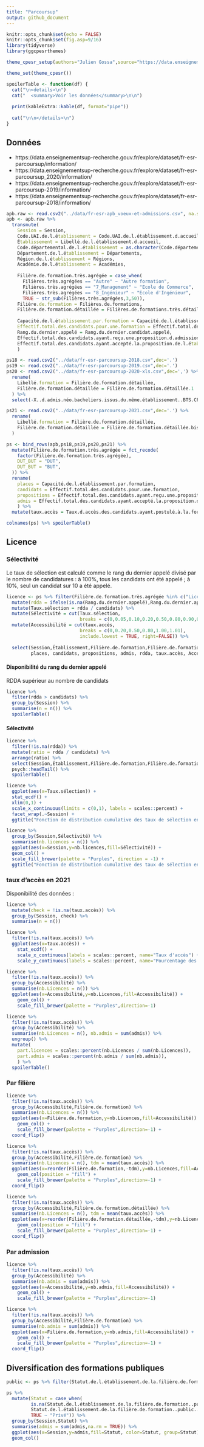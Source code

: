 ```yaml
---
title: "Parcoursup"
output: github_document
---
```


```r
knitr::opts_chunk$set(echo = FALSE)
knitr::opts_chunk$set(fig.asp=9/16)
library(tidyverse)
library(ggcpesrthemes)

theme_cpesr_setup(authors="Julien Gossa",source="https://data.enseignementsup-recherche.gouv.fr/explore/dataset/fr-esr-parcoursup/")

theme_set(theme_cpesr())

spoilerTable <- function(df) {
  cat("\n<details>\n")
  cat("  <summary>Voir les données</summary>\n\n")
  
  print(kableExtra::kable(df, format="pipe"))
  
  cat("\n\n</details>\n")
}

```

## Données 

- https://data.enseignementsup-recherche.gouv.fr/explore/dataset/fr-esr-parcoursup/information/
- https://data.enseignementsup-recherche.gouv.fr/explore/dataset/fr-esr-parcoursup_2020/information/
- https://data.enseignementsup-recherche.gouv.fr/explore/dataset/fr-esr-parcoursup-2019/information/
- https://data.enseignementsup-recherche.gouv.fr/explore/dataset/fr-esr-parcoursup-2018/information/

```r
apb.raw <- read.csv2("../data/fr-esr-apb_voeux-et-admissions.csv", na.strings = c("inconnu","ns"), dec=".") 
apb <- apb.raw %>% 
  transmute(
    Session = Session,
    Code.UAI.de.l.établissement = Code.UAI.de.l.établissement.d.accueil,
    Établissement = Libellé.de.l.établissement.d.accueil,
    Code.départemental.de.l.établissement = as.character(Code.département), 
    Département.de.l.établissement = Départements, 
    Région.de.l.établissement = Régions,
    Académie.de.l.établissement = Académies, 
    
    Filière.de.formation.très.agrégée = case_when(
      Filières.très.agrégées == "Autre" ~ "Autre formation",
      Filières.très.agrégées == "7_Management" ~ "Ecole de Commerce",
      Filières.très.agrégées == "8_Ingénieur" ~ "Ecole d'Ingénieur",
      TRUE ~ str_sub(Filières.très.agrégées,3,50)),
    Filière.de.formation = Filières.de.formations,
    Filière.de.formation.détaillée = Filières.de.formations.très.détaillées,
    
    Capacité.de.l.établissement.par.formation = Capacité.de.l.établissement.par.formation,
    Effectif.total.des.candidats.pour.une.formation = Effectif.total.des.candidats,
    Rang.du.dernier.appelé = Rang.du.dernier.candidat.appelé,
    Effectif.total.des.candidats.ayant.reçu.une.proposition.d.admission.de.la.part.de.l.établissement = Candidats.ayant.reçu.une.proposition,
    Effectif.total.des.candidats.ayant.accepté.la.proposition.de.l.établissement..admis. = Effectif.total.des.candidats.admis
    )

ps18 <- read.csv2("../data/fr-esr-parcoursup-2018.csv",dec='.')
ps19 <- read.csv2("../data/fr-esr-parcoursup-2019.csv",dec='.')
ps20 <- read.csv2("../data/fr-esr-parcoursup-2020-xls.csv",dec=',') %>%
  rename(
    Libellé.formation = Filière.de.formation.détaillée,
    Filière.de.formation.détaillée = Filière.de.formation.détaillée.1
  ) %>%
  select(-X..d.admis.néo.bacheliers.issus.du.même.établissement..BTS.CPGE.)

ps21 <- read.csv2("../data/fr-esr-parcoursup-2021.csv",dec='.') %>%
  rename(
    Libellé.formation = Filière.de.formation.détaillée,
    Filière.de.formation.détaillée = Filière.de.formation.détaillée.bis
  ) 

ps <- bind_rows(apb,ps18,ps19,ps20,ps21) %>%
  mutate(Filière.de.formation.très.agrégée = fct_recode(
    factor(Filière.de.formation.très.agrégée),
    DUT_BUT = "DUT",
    DUT_BUT = "BUT",
  )) %>%
  rename(
    places = Capacité.de.l.établissement.par.formation,
    candidats = Effectif.total.des.candidats.pour.une.formation,
    propositions = Effectif.total.des.candidats.ayant.reçu.une.proposition.d.admission.de.la.part.de.l.établissement,
    admis = Effectif.total.des.candidats.ayant.accepté.la.proposition.de.l.établissement..admis.
    ) %>%
  mutate(taux.accès = Taux.d.accès.des.candidats.ayant.postulé.à.la.formation..ratio.entre.le.dernier.appelé.et.le.nombre.vœux.PP. / 100)
```

```r
colnames(ps) %>% spoilerTable()
```


## Licence

### Sélectivité 

Le taux de sélection est calculé comme le rang du dernier appelé divisé par le 
nombre de candidatures : 
à 100%, tous les candidats ont été appelé ; à 10%, seul un candidat sur 10 a été appelé.

```r
licence <- ps %>% filter(Filière.de.formation.très.agrégée %in% c("Licence","Licence_Las")) %>%
  mutate(rdda = ifelse(is.na(Rang.du.dernier.appelé),Rang.du.dernier.appelé.du.groupe.1,Rang.du.dernier.appelé)) %>%
  mutate(Taux.sélection = rdda / candidats) %>%
  mutate(Sélectivité = cut(Taux.sélection, 
                           breaks = c(0,0.05,0.10,0.20,0.50,0.80,0.90,0.95,1.00,1000))) %>%
  mutate(Accessibilité = cut(taux.accès, 
                           breaks = c(0,0.20,0.50,0.80,1.00,1.01),
                           include.lowest = TRUE, right=FALSE)) %>%
  
  select(Session,Établissement,Filière.de.formation,Filière.de.formation.très.agrégée,Filière.de.formation.détaillée,
         places, candidats, propositions, admis, rdda, taux.accès, Accessibilité, Taux.sélection, Sélectivité)

```



#### Disponibilité du rang du dernier appelé


RDDA supérieur au nombre de candidats

```r
licence %>% 
  filter(rdda > candidats) %>%
  group_by(Session) %>%
  summarise(n = n()) %>%
  spoilerTable()
```

#### Sélectivité

```r
licence %>% 
  filter(!is.na(rdda)) %>%
  mutate(ratio = rdda / candidats) %>%
  arrange(ratio) %>%
  select(Session,Établissement,Filière.de.formation,Filière.de.formation.détaillée,places,candidats,rdda,ratio) %>%
  psych::headTail() %>%
  spoilerTable()
```

```r
licence %>%
  ggplot(aes(x=Taux.sélection)) +
  stat_ecdf() +
  xlim(0,1) +
  scale_x_continuous(limits = c(0,1), labels = scales::percent) +
  facet_wrap(.~Session) +
  ggtitle("Fonction de distribution cumulative des taux de sélection en Licence")
```



```r
licence %>%
  group_by(Session,Sélectivité) %>%
  summarise(nb.licences = n()) %>%
  ggplot(aes(x=Session,y=nb.licences,fill=Sélectivité)) +
  geom_col() +
  scale_fill_brewer(palette = "Purples", direction = -1) +
  ggtitle("Fonction de distribution cumulative des taux de sélection en Licence")
```

### taux d'accès en 2021

Disponibilité des données : 

```r
licence %>% 
  mutate(check = !is.na(taux.accès)) %>%
  group_by(Session, check) %>%
  summarise(n = n())
```


```r
licence %>% 
  filter(!is.na(taux.accès)) %>%
  ggplot(aes(x=taux.accès)) +
    stat_ecdf() +
    scale_x_continuous(labels = scales::percent, name="Taux d'accès") +
    scale_y_continuous(labels = scales::percent, name="Pourcentage des Licences")
```


```r
licence %>% 
  filter(!is.na(taux.accès)) %>%
  group_by(Accessibilité) %>% 
  summarise(nb.Licences = n()) %>%
  ggplot(aes(x=Accessibilité,y=nb.Licences,fill=Accessibilité)) +
    geom_col() +
    scale_fill_brewer(palette = "Purples",direction=-1)
```

```r
licence %>% 
  filter(!is.na(taux.accès)) %>%
  group_by(Accessibilité) %>% 
  summarise(nb.Licences = n(), nb.admis = sum(admis)) %>%
  ungroup() %>%
  mutate(
    part.licences = scales::percent(nb.Licences / sum(nb.Licences)),
    part.admis = scales::percent(nb.admis / sum(nb.admis)),
    ) %>%
  spoilerTable()
```


### Par filière

```r
licence %>% 
  filter(!is.na(taux.accès)) %>%
  group_by(Accessibilité,Filière.de.formation) %>% 
  summarise(nb.Licences = n()) %>%
  ggplot(aes(x=Filière.de.formation,y=nb.Licences,fill=Accessibilité)) +
    geom_col() +
    scale_fill_brewer(palette = "Purples",direction=-1) +
  coord_flip()
```

```r
licence %>% 
  filter(!is.na(taux.accès)) %>%
  group_by(Accessibilité,Filière.de.formation) %>% 
  summarise(nb.Licences = n(), tdm = mean(taux.accès)) %>%
  ggplot(aes(x=reorder(Filière.de.formation,-tdm),y=nb.Licences,fill=Accessibilité)) +
    geom_col(position = "fill") +
    scale_fill_brewer(palette = "Purples",direction=-1) +
  coord_flip()
```

```r
licence %>% 
  filter(!is.na(taux.accès)) %>%
  group_by(Accessibilité,Filière.de.formation.détaillée) %>% 
  summarise(nb.Licences = n(), tdm = mean(taux.accès)) %>%
  ggplot(aes(x=reorder(Filière.de.formation.détaillée,-tdm),y=nb.Licences,fill=Accessibilité)) +
    geom_col(position = "fill") +
    scale_fill_brewer(palette = "Purples",direction=-1) +
  coord_flip()
```


### Par admission

```r
licence %>% 
  filter(!is.na(taux.accès)) %>%
  group_by(Accessibilité) %>% 
  summarise(nb.admis = sum(admis)) %>%
  ggplot(aes(x=Accessibilité,y=nb.admis,fill=Accessibilité)) +
    geom_col() +
    scale_fill_brewer(palette = "Purples",direction=-1)
```


```r
licence %>% 
  filter(!is.na(taux.accès)) %>%
  group_by(Accessibilité,Filière.de.formation) %>% 
  summarise(nb.admis = sum(admis)) %>%
  ggplot(aes(x=Filière.de.formation,y=nb.admis,fill=Accessibilité)) +
    geom_col() +
    scale_fill_brewer(palette = "Purples",direction=-1) +
  coord_flip()
```





## Diversification des formations publiques

```r
public <- ps %>% filter(Statut.de.l.établissement.de.la.filière.de.formation..public..privé.. == "Public" | is.na(Statut.de.l.établissement.de.la.filière.de.formation..public..privé..))

ps %>%
  mutate(Statut = case_when(
         is.na(Statut.de.l.établissement.de.la.filière.de.formation..public..privé..) ~ "NC",
         Statut.de.l.établissement.de.la.filière.de.formation..public..privé.. == "Public" ~ "Public",
         TRUE ~ "Privé")) %>%
  group_by(Session,Statut) %>%
  summarise(admis = sum(admis,na.rm = TRUE)) %>%
  ggplot(aes(x=Session,y=admis,fill=Statut, color=Statut, group=Statut)) +
  geom_col()
```
